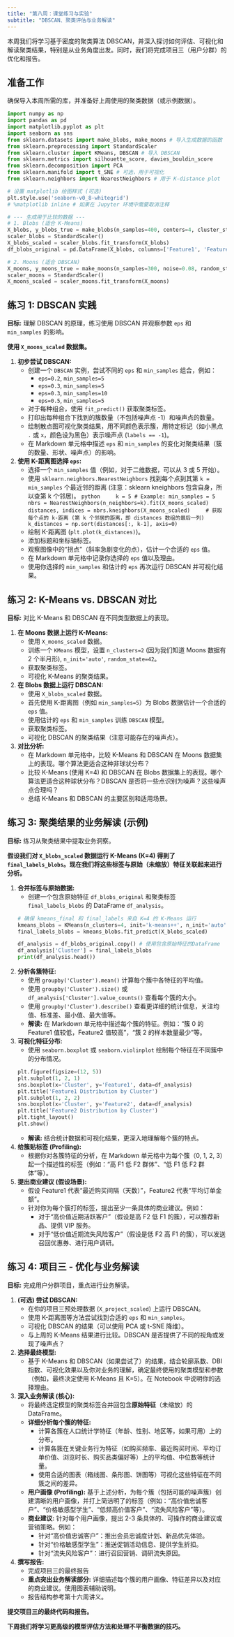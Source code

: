 ```yaml
---
title: "第八周：课堂练习与实验"
subtitle: "DBSCAN、聚类评估与业务解读"
---
```


本周我们将学习基于密度的聚类算法 DBSCAN，并深入探讨如何评估、可视化和解读聚类结果，特别是从业务角度出发。同时，我们将完成项目三（用户分群）的优化和报告。

## 准备工作

确保导入本周所需的库，并准备好上周使用的聚类数据（或示例数据）。

```python
import numpy as np
import pandas as pd
import matplotlib.pyplot as plt
import seaborn as sns
from sklearn.datasets import make_blobs, make_moons # 导入生成数据的函数
from sklearn.preprocessing import StandardScaler
from sklearn.cluster import KMeans, DBSCAN # 导入 DBSCAN
from sklearn.metrics import silhouette_score, davies_bouldin_score
from sklearn.decomposition import PCA
from sklearn.manifold import t_SNE # 可选，用于可视化
from sklearn.neighbors import NearestNeighbors # 用于 K-distance plot

# 设置 matplotlib 绘图样式 (可选)
plt.style.use('seaborn-v0_8-whitegrid')
# %matplotlib inline # 如果在 Jupyter 环境中需要取消注释

# --- 生成用于比较的数据 ---
# 1. Blobs (适合 K-Means)
X_blobs, y_blobs_true = make_blobs(n_samples=400, centers=4, cluster_std=0.6, random_state=0)
scaler_blobs = StandardScaler()
X_blobs_scaled = scaler_blobs.fit_transform(X_blobs)
df_blobs_original = pd.DataFrame(X_blobs, columns=['Feature1', 'Feature2']) # 保存原始数据用于解读

# 2. Moons (适合 DBSCAN)
X_moons, y_moons_true = make_moons(n_samples=300, noise=0.08, random_state=42)
scaler_moons = StandardScaler()
X_moons_scaled = scaler_moons.fit_transform(X_moons)
```

## 练习 1: DBSCAN 实践

**目标:** 理解 DBSCAN 的原理，练习使用 DBSCAN 并观察参数 `eps` 和 `min_samples` 的影响。

**使用 `X_moons_scaled` 数据集。**

1.  **初步尝试 DBSCAN:**
    *   创建一个 `DBSCAN` 实例，尝试不同的 `eps` 和 `min_samples` 组合，例如：
        *   `eps=0.2`, `min_samples=5`
        *   `eps=0.3`, `min_samples=5`
        *   `eps=0.3`, `min_samples=10`
        *   `eps=0.5`, `min_samples=5`
    *   对于每种组合，使用 `fit_predict()` 获取聚类标签。
    *   打印出每种组合下找到的簇数量（不包括噪声点 -1）和噪声点的数量。
    *   绘制散点图可视化聚类结果，用不同颜色表示簇，用特定标记（如小黑点 `.` 或 `x`，颜色设为黑色）表示噪声点 (`labels == -1`)。
    *   在 Markdown 单元格中描述 `eps` 和 `min_samples` 的变化对聚类结果（簇的数量、形状、噪声点）的影响。

2.  **使用 K-距离图选择 `eps`:**
    *   选择一个 `min_samples` 值（例如，对于二维数据，可以从 3 或 5 开始）。
    *   使用 `sklearn.neighbors.NearestNeighbors` 找到每个点到其第 `k = min_samples` 个最近邻的距离 (注意：sklearn kneighbors 包含自身，所以查第 k 个邻居)。
        ```python
        k = 5 # Example: min_samples = 5
        nbrs = NearestNeighbors(n_neighbors=k).fit(X_moons_scaled)
        distances, indices = nbrs.kneighbors(X_moons_scaled)
        # 获取每个点的 k-距离 (第 k 个邻居的距离，即 distances 数组的最后一列)
        k_distances = np.sort(distances[:, k-1], axis=0)
        ```
    *   绘制 K-距离图 (`plt.plot(k_distances)`)。
    *   添加标题和坐标轴标签。
    *   观察图像中的“拐点”（斜率急剧变化的点），估计一个合适的 `eps` 值。
    *   在 Markdown 单元格中记录你选择的 `eps` 值以及理由。
    *   使用你选择的 `min_samples` 和估计的 `eps` 再次运行 DBSCAN 并可视化结果。

## 练习 2: K-Means vs. DBSCAN 对比

**目标:** 对比 K-Means 和 DBSCAN 在不同类型数据上的表现。

1.  **在 Moons 数据上运行 K-Means:**
    *   使用 `X_moons_scaled` 数据。
    *   训练一个 `KMeans` 模型，设置 `n_clusters=2` (因为我们知道 Moons 数据有 2 个半月形), `n_init='auto'`, `random_state=42`。
    *   获取聚类标签。
    *   可视化 K-Means 的聚类结果。

2.  **在 Blobs 数据上运行 DBSCAN:**
    *   使用 `X_blobs_scaled` 数据。
    *   首先使用 K-距离图（例如 `min_samples=5`）为 Blobs 数据估计一个合适的 `eps` 值。
    *   使用估计的 `eps` 和 `min_samples` 训练 `DBSCAN` 模型。
    *   获取聚类标签。
    *   可视化 DBSCAN 的聚类结果（注意可能存在的噪声点）。

3.  **对比分析:**
    *   在 Markdown 单元格中，比较 K-Means 和 DBSCAN 在 Moons 数据集上的表现。哪个算法更适合这种非球状分布？
    *   比较 K-Means (使用 K=4) 和 DBSCAN 在 Blobs 数据集上的表现。哪个算法更适合这种球状分布？DBSCAN 是否将一些点识别为噪声？这些噪声点合理吗？
    *   总结 K-Means 和 DBSCAN 的主要区别和适用场景。

## 练习 3: 聚类结果的业务解读 (示例)

**目标:** 练习从聚类结果中提取业务洞察。

**假设我们对 `X_blobs_scaled` 数据运行 K-Means (K=4) 得到了 `final_labels_blobs`。现在我们将这些标签与原始（未缩放）特征关联起来进行分析。**

1.  **合并标签与原始数据:**
    *   创建一个包含原始特征 `df_blobs_original` 和聚类标签 `final_labels_blobs` 的 DataFrame `df_analysis`。
    ```python
    # 确保 kmeans_final 和 final_labels 来自 K=4 的 K-Means 运行
    kmeans_blobs = KMeans(n_clusters=4, init='k-means++', n_init='auto', random_state=42)
    final_labels_blobs = kmeans_blobs.fit_predict(X_blobs_scaled)

    df_analysis = df_blobs_original.copy() # 使用包含原始特征的DataFrame
    df_analysis['Cluster'] = final_labels_blobs
    print(df_analysis.head())
    ```

2.  **分析各簇特征:**
    *   使用 `groupby('Cluster').mean()` 计算每个簇中各特征的平均值。
    *   使用 `groupby('Cluster').size()` 或 `df_analysis['Cluster'].value_counts()` 查看每个簇的大小。
    *   使用 `groupby('Cluster').describe()` 查看更详细的统计信息，关注均值、标准差、最小值、最大值等。
    *   **解读:** 在 Markdown 单元格中描述每个簇的特征。例如：“簇 0 的 Feature1 值较低，Feature2 值较高”，“簇 2 的样本数量最少”等。

3.  **可视化特征分布:**
    *   使用 `seaborn.boxplot` 或 `seaborn.violinplot` 绘制每个特征在不同簇中的分布情况。
    ```python
    plt.figure(figsize=(12, 5))
    plt.subplot(1, 2, 1)
    sns.boxplot(x='Cluster', y='Feature1', data=df_analysis)
    plt.title('Feature1 Distribution by Cluster')
    plt.subplot(1, 2, 2)
    sns.boxplot(x='Cluster', y='Feature2', data=df_analysis)
    plt.title('Feature2 Distribution by Cluster')
    plt.tight_layout()
    plt.show()
    ```
    *   **解读:** 结合统计数据和可视化结果，更深入地理解每个簇的特点。

4.  **给簇贴标签 (Profiling):**
    *   根据你对各簇特征的分析，在 Markdown 单元格中为每个簇（0, 1, 2, 3）起一个描述性的标签（例如：“高 F1 低 F2 群体”、“低 F1 低 F2 群体”等）。

5.  **提出商业建议 (假设场景):**
    *   假设 Feature1 代表“最近购买间隔（天数）”，Feature2 代表“平均订单金额”。
    *   针对你为每个簇打的标签，提出至少一条具体的商业建议。例如：
        *   对于“高价值近期活跃客户”（假设是高 F2 低 F1 的簇），可以推荐新品、提供 VIP 服务。
        *   对于“低价值近期流失风险客户”（假设是低 F2 高 F1 的簇），可以发送召回优惠券、进行用户调研。

## 练习 4: 项目三 - 优化与业务解读

**目标:** 完成用户分群项目，重点进行业务解读。

1.  **(可选) 尝试 DBSCAN:**
    *   在你的项目三预处理数据 (`X_project_scaled`) 上运行 DBSCAN。
    *   使用 K-距离图等方法尝试找到合适的 `eps` 和 `min_samples`。
    *   可视化 DBSCAN 的结果（可以使用 PCA 或 t-SNE 降维）。
    *   与上周的 K-Means 结果进行比较。DBSCAN 是否提供了不同的视角或发现了噪声点？

2.  **选择最终模型:**
    *   基于 K-Means 和 DBSCAN（如果尝试了）的结果，结合轮廓系数、DBI 指数、可视化效果以及你对业务的理解，确定最终使用的聚类模型和参数（例如，最终决定使用 K-Means 且 K=5）。在 Notebook 中说明你的选择理由。

3.  **深入业务解读 (核心):**
    *   将最终选定模型的聚类标签合并回包含**原始特征**（未缩放）的 DataFrame。
    *   **详细分析每个簇的特征:**
        *   计算各簇在人口统计学特征（年龄、性别、地区等，如果可用）上的分布。
        *   计算各簇在关键业务行为特征（如购买频率、最近购买时间、平均订单价值、浏览时长、购买品类偏好等）上的平均值、中位数等统计量。
        *   使用合适的图表（箱线图、条形图、饼图等）可视化这些特征在不同簇之间的差异。
    *   **用户画像 (Profiling):** 基于上述分析，为每个簇（包括可能的噪声簇）创建清晰的用户画像，并打上简洁明了的标签（例如：“高价值忠诚客户”、“价格敏感型学生”、“低频高价值客户”、“流失风险客户”等）。
    *   **商业建议:** 针对每个用户画像，提出 2-3 条具体的、可操作的商业建议或营销策略。例如：
        *   针对“高价值忠诚客户”：推出会员忠诚度计划、新品优先体验。
        *   针对“价格敏感型学生”：推送促销活动信息、提供学生折扣。
        *   针对“流失风险客户”：进行召回营销、调研流失原因。

4.  **撰写报告:**
    *   完成项目三的最终报告
    *   **重点突出业务解读部分:** 详细描述每个簇的用户画像、特征差异以及对应的商业建议。使用图表辅助说明。
    *   报告结构参考第十六周讲义。

**提交项目三的最终代码和报告。**

**下周我们将学习更高级的模型评估方法和处理不平衡数据的技巧。**